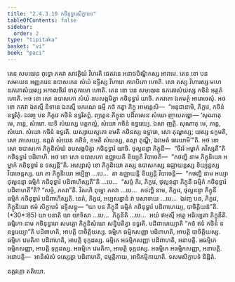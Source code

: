 ```yaml
---
title: "2.4.3.10 កថិនុទ្ធារសិក្ខាបទ"
tableOfContents: false
sidebar:
  order: 2
type: "tipitaka"
basket: "vi"
book: "paci"
---
```



<DynamicBreadcrumb />

<Division number="925" book="paci">

<Paragraph number="2872" book="paci">
តេន សមយេន ពុទ្ធោ ភគវា សាវត្ថិយំ វិហរតិ ជេតវនេ អនាថបិណ្ឌិកស្ស អារាមេ. តេន ខោ បន សមយេន អញ្ញតរេន ឧបាសកេន សំឃំ ឧទ្ទិស្ស វិហារោ ការាបិតោ ហោតិ. សោ តស្ស វិហារស្ស មហេ ឧភតោសំឃស្ស អកាលចីវរំ ទាតុកាមោ ហោតិ. តេន ខោ បន សមយេន ឧភតោសំឃស្ស កថិនំ អត្ថតំ ហោតិ. អថ ខោ សោ ឧបាសកោ សំឃំ ឧបសង្កមិត្វា កថិនុទ្ធារំ យាចិ. ភគវតោ ឯតមត្ថំ អារោចេសុំ. អថ ខោ ភគវា ឯតស្មឹ និទានេ ឯតស្មឹ បករណេ ធម្មឹ កថំ កត្វា ភិក្ខូ អាមន្តេសិ—  “អនុជានាមិ, ភិក្ខវេ, កថិនំ ឧទ្ធរិតុំ. ឯវញ្ច បន ភិក្ខវេ កថិនំ ឧទ្ធរិតព្ពំ. ព្យត្តេន ភិក្ខុនា បដិពលេន សំឃោ ញាបេតព្ពោ—
</Paragraph>

</Division>
<Division number="926" book="paci">

<Paragraph number="2873" book="paci">
‘សុណាតុ មេ, ភន្តេ, សំឃោ. យទិ សំឃស្ស បត្តកល្លំ, សំឃោ កថិនំ ឧទ្ធរេយ្យ. ឯសា ញត្តិ.
</Paragraph>

<Paragraph number="2874" book="paci">
សុណាតុ មេ, ភន្តេ, សំឃោ. សំឃោ កថិនំ ឧទ្ធរតិ. យស្សាយស្មតោ ខមតិ កថិនស្ស ឧទ្ធារោ, សោ តុណ្ហស្ស; យស្ស នក្ខមតិ, សោ ភាសេយ្យ.
</Paragraph>

<Paragraph number="2875" book="paci">
ឧព្ភតំ សំឃេន កថិនំ, ខមតិ សំឃស្ស, តស្មា តុណ្ហី, ឯវមេតំ ធារយាមី’”តិ.
</Paragraph>

</Division>
<Division number="927" book="paci">

<Paragraph number="2876" book="paci">
អថ ខោ សោ ឧបាសកោ ភិក្ខុនិសំឃំ ឧបសង្កមិត្វា កថិនុទ្ធារំ យាចិ. ថុល្លនន្ទា ភិក្ខុនី—  “ចីវរំ អម្ហាកំ ភវិស្សតី”តិ កថិនុទ្ធារំ បដិពាហិ. អថ ខោ សោ ឧបាសកោ ឧជ្ឈាយតិ ខិយ្យតិ វិបាចេតិ—  “កថញ្ហិ នាម ភិក្ខុនិយោ អម្ហាកំ កថិនុទ្ធារំ ន ទស្សន្តី”តិ.
</Paragraph>

<Paragraph number="2877" book="paci">
អស្សោសុំ ខោ ភិក្ខុនិយោ តស្ស ឧបាសកស្ស ឧជ្ឈាយន្តស្ស ខិយ្យន្តស្ស វិបាចេន្តស្ស. យា តា ភិក្ខុនិយោ អប្បិច្ឆា …បេ…  តា ឧជ្ឈាយន្តិ ខិយ្យន្តិ វិបាចេន្តិ—  “កថញ្ហិ នាម អយ្យា ថុល្លនន្ទា ធម្មិកំ កថិនុទ្ធារំ បដិពាហិស្សតី”តិ …បេ…  “សច្ចំ កិរ, ភិក្ខវេ, ថុល្លនន្ទា ភិក្ខុនី ធម្មិកំ កថិនុទ្ធារំ បដិពាហតី”តិ? “សច្ចំ, ភគវា”តិ. វិគរហិ ពុទ្ធោ ភគវា …បេ…  កថញ្ហិ នាម, ភិក្ខវេ, ថុល្លនន្ទា ភិក្ខុនី ធម្មិកំ កថិនុទ្ធារំ បដិពាហិស្សតិ. នេតំ, ភិក្ខវេ, អប្បសន្នានំ វា បសាទាយ …បេ…  ឯវញ្ច បន, ភិក្ខវេ, ភិក្ខុនិយោ ឥមំ សិក្ខាបទំ ឧទ្ទិសន្តុ—
</Paragraph>

</Division>
<Division number="928" book="paci">

<Paragraph number="2878" book="paci">
<Emphasis>“យា បន ភិក្ខុនី ធម្មិកំ កថិនុទ្ធារំ បដិពាហេយ្យ, បាចិត្តិយន៑”</Emphasis>តិ. (*30*:<Emphasis>85</Emphasis>)
</Paragraph>

</Division>
<Division number="929" book="paci">

<Paragraph number="2879" book="paci">
<Emphasis>យា បនា</Emphasis>តិ យា យាទិសា …បេ…  <Emphasis>ភិក្ខុនី</Emphasis>តិ …បេ…  អយំ ឥមស្មឹ អត្ថេ អធិប្បេតា ភិក្ខុនីតិ.
</Paragraph>

<Paragraph number="2880" book="paci">
<Emphasis>ធម្មិកោ</Emphasis> នាម កថិនុទ្ធារោ សមគ្គោ ភិក្ខុនិសំឃោ សន្និបតិត្វា ឧទ្ធរតិ.
</Paragraph>

<Paragraph number="2881" book="paci">
<Emphasis>បដិពាហេយ្យា</Emphasis>តិ “កថំ ឥទំ កថិនំ ន ឧទ្ធរេយ្យា”តិ បដិពាហតិ, អាបត្តិ បាចិត្តិយស្ស.
</Paragraph>

</Division>
<Division number="930" book="paci">

<Paragraph number="2882" book="paci">
ធម្មិកេ ធម្មិកសញ្ញា បដិពាហតិ, អាបត្តិ បាចិត្តិយស្ស. ធម្មិកេ វេមតិកា បដិពាហតិ, អាបត្តិ ទុក្កដស្ស. ធម្មិកេ អធម្មិកសញ្ញា បដិពាហតិ, អនាបត្តិ. អធម្មិកេ ធម្មិកសញ្ញា, អាបត្តិ ទុក្កដស្ស. អធម្មិកេ វេមតិកា, អាបត្តិ ទុក្កដស្ស. អធម្មិកេ អធម្មិកសញ្ញា, អនាបត្តិ.
</Paragraph>

</Division>
<Division number="931" book="paci">

<Paragraph number="2883" book="paci">
អនាបត្តិ—  អានិសំសំ ទស្សេត្វា បដិពាហតិ, ឧម្មត្តិកាយ, អាទិកម្មិកាយាតិ.

</Paragraph>
</Division>

<Paragraph number="2884" type="center" book="paci">
ទសមសិក្ខាបទំ និដ្ឋិតំ.

  
នគ្គវគ្គោ តតិយោ.
</Paragraph>